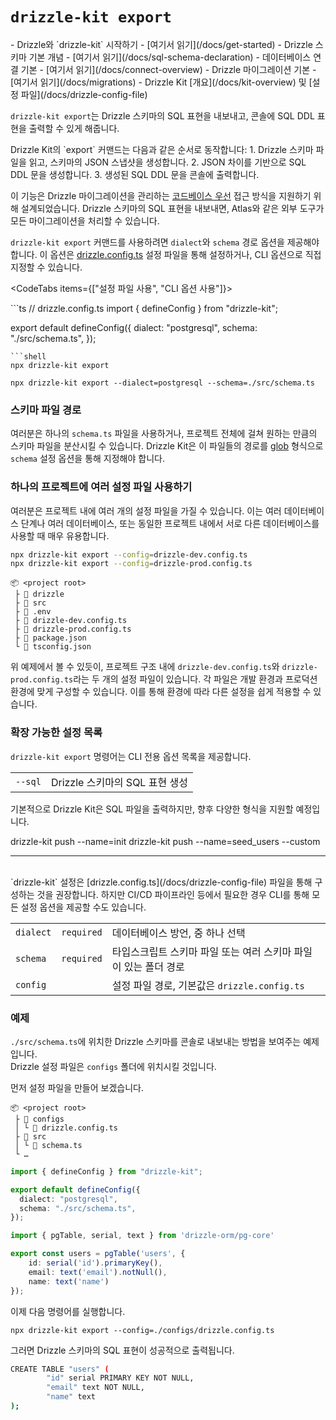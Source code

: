 
# `drizzle-kit export`

<Prerequisites>
- Drizzle와 `drizzle-kit` 시작하기 - [여기서 읽기](/docs/get-started)
- Drizzle 스키마 기본 개념 - [여기서 읽기](/docs/sql-schema-declaration)
- 데이터베이스 연결 기본 - [여기서 읽기](/docs/connect-overview)
- Drizzle 마이그레이션 기본 - [여기서 읽기](/docs/migrations)
- Drizzle Kit [개요](/docs/kit-overview) 및 [설정 파일](/docs/drizzle-config-file)
</Prerequisites>

<br/>

`drizzle-kit export`는 Drizzle 스키마의 SQL 표현을 내보내고, 콘솔에 SQL DDL 표현을 출력할 수 있게 해줍니다.

<Callout collapsed="내부 동작 원리">
Drizzle Kit의 `export` 커맨드는 다음과 같은 순서로 동작합니다:
1. Drizzle 스키마 파일을 읽고, 스키마의 JSON 스냅샷을 생성합니다.
2. JSON 차이를 기반으로 SQL DDL 문을 생성합니다.
3. 생성된 SQL DDL 문을 콘솔에 출력합니다.
</Callout>

이 기능은 Drizzle 마이그레이션을 관리하는 [코드베이스 우선](/docs/migrations) 접근 방식을 지원하기 위해 설계되었습니다. Drizzle 스키마의 SQL 표현을 내보내면, Atlas와 같은 외부 도구가 모든 마이그레이션을 처리할 수 있습니다.

`drizzle-kit export` 커맨드를 사용하려면 `dialect`와 `schema` 경로 옵션을 제공해야 합니다. 이 옵션은 [drizzle.config.ts](/docs/drizzle-config-file) 설정 파일을 통해 설정하거나, CLI 옵션으로 직접 지정할 수 있습니다.

<CodeTabs items={["설정 파일 사용", "CLI 옵션 사용"]}>
<Section>
```ts
// drizzle.config.ts
import { defineConfig } from "drizzle-kit";

export default defineConfig({
  dialect: "postgresql",
  schema: "./src/schema.ts",
});
```
```shell
npx drizzle-kit export
```
</Section>

```shell
npx drizzle-kit export --dialect=postgresql --schema=./src/schema.ts
```
</CodeTabs>


### 스키마 파일 경로

여러분은 하나의 `schema.ts` 파일을 사용하거나, 프로젝트 전체에 걸쳐 원하는 만큼의 스키마 파일을 분산시킬 수 있습니다. Drizzle Kit은 이 파일들의 경로를 [glob](https://www.digitalocean.com/community/tools/glob?comments=true&glob=/**/*.js&matches=false&tests=//%20This%20will%20match%20as%20it%20ends%20with%20'.js'&tests=/hello/world.js&tests=//%20This%20won't%20match!&tests=/test/some/globs) 형식으로 `schema` 설정 옵션을 통해 지정해야 합니다.

<SchemaFilePaths/>


### 하나의 프로젝트에 여러 설정 파일 사용하기

여러분은 프로젝트 내에 여러 개의 설정 파일을 가질 수 있습니다. 이는 여러 데이터베이스 단계나 여러 데이터베이스, 또는 동일한 프로젝트 내에서 서로 다른 데이터베이스를 사용할 때 매우 유용합니다.

```bash
npx drizzle-kit export --config=drizzle-dev.config.ts
npx drizzle-kit export --config=drizzle-prod.config.ts
```

```plaintext
📦 <project root>
 ├ 📂 drizzle
 ├ 📂 src
 ├ 📜 .env
 ├ 📜 drizzle-dev.config.ts
 ├ 📜 drizzle-prod.config.ts
 ├ 📜 package.json
 └ 📜 tsconfig.json
```

위 예제에서 볼 수 있듯이, 프로젝트 구조 내에 `drizzle-dev.config.ts`와 `drizzle-prod.config.ts`라는 두 개의 설정 파일이 있습니다. 각 파일은 개발 환경과 프로덕션 환경에 맞게 구성할 수 있습니다. 이를 통해 환경에 따라 다른 설정을 쉽게 적용할 수 있습니다.


### 확장 가능한 설정 목록

`drizzle-kit export` 명령어는 CLI 전용 옵션 목록을 제공합니다.

<rem025/>

|               |                                                      |
| :--------     | :--------------------------------------------------- |
| `--sql`       | Drizzle 스키마의 SQL 표현 생성                       |

기본적으로 Drizzle Kit은 SQL 파일을 출력하지만, 향후 다양한 형식을 지원할 예정입니다.

<rem025/>

<Npx>
drizzle-kit push --name=init
drizzle-kit push --name=seed_users --custom
</Npx>

<br/>
<hr/>
<br/>
`drizzle-kit` 설정은 [drizzle.config.ts](/docs/drizzle-config-file) 파일을 통해 구성하는 것을 권장합니다. 하지만 CI/CD 파이프라인 등에서 필요한 경우 CLI를 통해 모든 설정 옵션을 제공할 수도 있습니다.

|               |            |                                                                            |
| :------------ | :-------   | :----------------------------------------------------------------------    |
| `dialect`     | `required` | 데이터베이스 방언, <Dialects/> 중 하나 선택                                |
| `schema`      | `required` | 타입스크립트 스키마 파일 또는 여러 스키마 파일이 있는 폴더 경로            |
| `config`      |            | 설정 파일 경로, 기본값은 `drizzle.config.ts`                               |


### 예제

`./src/schema.ts`에 위치한 Drizzle 스키마를 콘솔로 내보내는 방법을 보여주는 예제입니다.  
Drizzle 설정 파일은 `configs` 폴더에 위치시킬 것입니다.

먼저 설정 파일을 만들어 보겠습니다.

```plaintext {4}
📦 <project root>
 ├ 📂 configs
 │ └ 📜 drizzle.config.ts
 ├ 📂 src
 │ └ 📜 schema.ts
 └ …
```

```ts filename='drizzle.config.ts'
import { defineConfig } from "drizzle-kit";

export default defineConfig({
  dialect: "postgresql",
  schema: "./src/schema.ts",
});
```

```ts filename='schema.ts'
import { pgTable, serial, text } from 'drizzle-orm/pg-core'

export const users = pgTable('users', {
	id: serial('id').primaryKey(),
	email: text('email').notNull(),
	name: text('name')
});
```

이제 다음 명령어를 실행합니다.
```shell
npx drizzle-kit export --config=./configs/drizzle.config.ts
```

그러면 Drizzle 스키마의 SQL 표현이 성공적으로 출력됩니다.
```bash
CREATE TABLE "users" (
        "id" serial PRIMARY KEY NOT NULL,
        "email" text NOT NULL,
        "name" text
);
```


